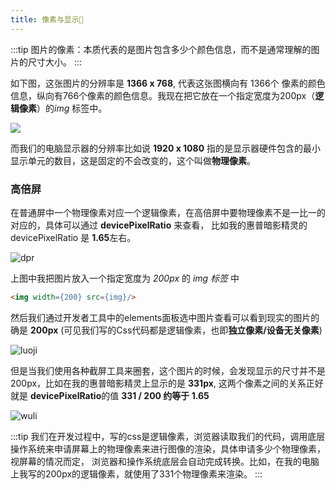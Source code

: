 ---
title: 像素与显示👀
---


:::tip
图片的像素：本质代表的是图片包含多少个颜色信息，而不是通常理解的图片的尺寸大小。
:::

如下图，这张图片的分辨率是 **1366 x 768**, 代表这张图横向有 1366个
像素的颜色信息，纵向有766个像素的颜色信息。我现在把它放在一个指定宽度为200px（**逻辑像素**）的*img* 标签中。

<div>
    <img width={200} src={px}/>
</div>

而我们的电脑显示器的分辨率比如说 **1920 x 1080** 指的是显示器硬件包含的最小显示单元的数目，这是固定的不会改变的，这个叫做**物理像素**。


### 高倍屏

在普通屏中一个物理像素对应一个逻辑像素，在高倍屏中要物理像素不是一比一的对应的，具体可以通过 **devicePixelRatio** 来查看，
比如我的惠普暗影精灵的 devicePixelRatio 是 **1.65**左右。

![dpr](/img/dpr.jpg)

上图中我把图片放入一个指定宽度为 *200px* 的 *img 标签* 中
```html
<img width={200} src={img}/>
```

然后我们通过开发者工具中的elements面板选中图片查看可以看到现实的图片的确是 **200px**  (可见我们写的Css代码都是逻辑像素，也即**独立像素/设备无关像素**)

![luoji](/img/luoji.jpg)

但是当我们使用各种截屏工具来圈套，这个图片的时候，会发现显示的尺寸并不是200px，比如在我的惠普暗影精灵上显示的是 **331px**, 这两个像素之间的关系正好就是 **devicePixelRatio**的值
**331 / 200 约等于 1.65**

![wuli](/img/wuli.png)

:::tip
我们在开发过程中，写的css是逻辑像素，浏览器读取我们的代码，调用底层操作系统来申请屏幕上的物理像素来进行图像的渲染，具体申请多少个物理像素，视屏幕的情况而定，
浏览器和操作系统底层会自动完成转换。比如，在我的电脑上我写的200px的逻辑像素，就使用了331个物理像素来渲染。
:::




